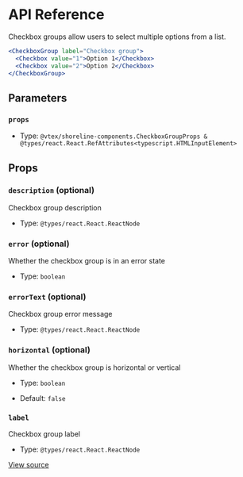 # API Reference

Checkbox groups allow users to select multiple options from a list.

```jsx
<CheckboxGroup label="Checkbox group">
  <Checkbox value="1">Option 1</Checkbox>
  <Checkbox value="2">Option 2</Checkbox>
</CheckboxGroup>
```

## Parameters

### `props`

- Type: `@vtex/shoreline-components.CheckboxGroupProps & @types/react.React.RefAttributes<typescript.HTMLInputElement>`

## Props

### `description` (optional)

Checkbox group description

- Type: `@types/react.React.ReactNode`

### `error` (optional)

Whether the checkbox group is in an error state

- Type: `boolean`

### `errorText` (optional)

Checkbox group error message

- Type: `@types/react.React.ReactNode`

### `horizontal` (optional)

Whether the checkbox group is horizontal or vertical

- Type: `boolean`

- Default: `false`

### `label`

Checkbox group label

- Type: `@types/react.React.ReactNode`

[View source](https://github.com/vtex/shoreline/blob/18b8ed5ed/packages/components/src/checkbox/checkbox-group.tsx#L18)
